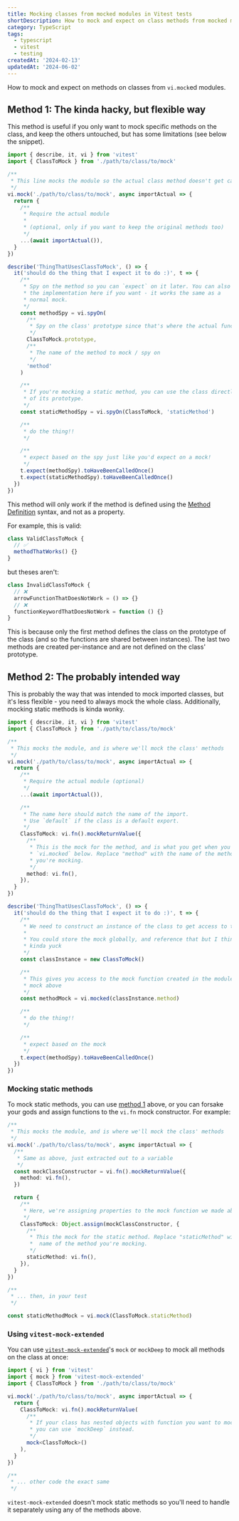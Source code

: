 ```yaml
---
title: Mocking classes from mocked modules in Vitest tests
shortDescription: How to mock and expect on class methods from mocked modules.
category: TypeScript
tags:
  - typescript
  - vitest
  - testing
createdAt: '2024-02-13'
updatedAt: '2024-06-02'
---
```


How to mock and expect on methods on classes from `vi.mock`ed modules.

## Method 1: The kinda hacky, but flexible way

This method is useful if you only want to mock specific methods on the class,
and keep the others untouched, but has some limitations (see below the snippet).

```ts nojs
import { describe, it, vi } from 'vitest'
import { ClassToMock } from './path/to/class/to/mock'

/**
 * This line mocks the module so the actual class method doesn't get called
 */
vi.mock('./path/to/class/to/mock', async importActual => {
  return {
    /**
     * Require the actual module
     *
     * (optional, only if you want to keep the original methods too)
     */
    ...(await importActual()),
  }
})

describe('ThingThatUsesClassToMock', () => {
  it('should do the thing that I expect it to do :)', t => {
    /**
     * Spy on the method so you can `expect` on it later. You can also mock
     * the implementation here if you want - it works the same as a
     * normal mock.
     */
    const methodSpy = vi.spyOn(
      /**
       * Spy on the class' prototype since that's where the actual function is.
       */
      ClassToMock.prototype,
      /**
       * The name of the method to mock / spy on
       */
      'method'
    )

    /**
     * If you're mocking a static method, you can use the class directly instead
     * of its prototype.
     */
    const staticMethodSpy = vi.spyOn(ClassToMock, 'staticMethod')

    /**
     * do the thing!!
     */

    /**
     * expect based on the spy just like you'd expect on a mock!
     */
    t.expect(methodSpy).toHaveBeenCalledOnce()
    t.expect(staticMethodSpy).toHaveBeenCalledOnce()
  })
})
```

<Note variant="warning">

This method will only work if the method is defined using the
[Method Definition](https://developer.mozilla.org/en-US/docs/Web/JavaScript/Reference/Functions/Method_definitions)
syntax, and not as a property.

For example, this is valid:

```ts nojs
class ValidClassToMock {
  // ✅
  methodThatWorks() {}
}
```

but theses aren't:

```ts nojs
class InvalidClassToMock {
  // ❌
  arrowFunctionThatDoesNotWork = () => {}
  // ❌
  functionKeywordThatDoesNotWork = function () {}
}
```

This is because only the first method defines the class on the prototype of the
class (and so the functions are shared between instances). The last two methods
are created per-instance and are not defined on the class' prototype.

</Note>

## Method 2: The probably intended way

This is probably the way that was intended to mock imported classes, but it's
less flexible - you need to always mock the whole class. Additionally, mocking
static methods is kinda wonky.

```ts nojs
import { describe, it, vi } from 'vitest'
import { ClassToMock } from './path/to/class/to/mock'

/**
 * This mocks the module, and is where we'll mock the class' methods
 */
vi.mock('./path/to/class/to/mock', async importActual => {
  return {
    /**
     * Require the actual module (optional)
     */
    ...(await importActual()),

    /**
     * The name here should match the name of the import.
     * Use `default` if the class is a default export.
     */
    ClassToMock: vi.fn().mockReturnValue({
      /**
       * This is the mock for the method, and is what you get when you call
       * `vi.mocked` below. Replace "method" with the name of the method
       * you're mocking.
       */
      method: vi.fn(),
    }),
  }
})

describe('ThingThatUsesClassToMock', () => {
  it('should do the thing that I expect it to do :)', t => {
    /**
     * We need to construct an instance of the class to get access to the mock
     *
     * You could store the mock globally, and reference that but I think that's
     * kinda yuck
     */
    const classInstance = new ClassToMock()

    /**
     * This gives you access to the mock function created in the module
     * mock above
     */
    const methodMock = vi.mocked(classInstance.method)

    /**
     * do the thing!!
     */

    /**
     * expect based on the mock
     */
    t.expect(methodSpy).toHaveBeenCalledOnce()
  })
})
```

### Mocking static methods

To mock static methods, you can use
[method 1](#method-1-the-kinda-hacky-but-flexible-way) above, or you can forsake
your gods and assign functions to the `vi.fn` mock constructor. For example:

```ts nojs
/**
 * This mocks the module, and is where we'll mock the class' methods
 */
vi.mock('./path/to/class/to/mock', async importActual => {
  /**
   * Same as above, just extracted out to a variable
   */
  const mockClassConstructor = vi.fn().mockReturnValue({
    method: vi.fn(),
  })

  return {
    /**
     * Here, we're assigning properties to the mock function we made above
     */
    ClassToMock: Object.assign(mockClassConstructor, {
      /**
       * This the mock for the static method. Replace "staticMethod" with the
       *  name of the method you're mocking.
       */
      staticMethod: vi.fn(),
    }),
  }
})

/**
 * ... then, in your test
 */

const staticMethodMock = vi.mock(ClassToMock.staticMethod)
```

### Using `vitest-mock-extended`

You can use
[`vitest-mock-extended`](https://github.com/eratio08/vitest-mock-extended)'s
`mock` or `mockDeep` to mock all methods on the class at once:

```ts nojs
import { vi } from 'vitest'
import { mock } from 'vitest-mock-extended'
import { ClassToMock } from './path/to/class/to/mock'

vi.mock('./path/to/class/to/mock', async importActual => {
  return {
    ClassToMock: vi.fn().mockReturnValue(
      /**
       * If your class has nested objects with function you want to mock,
       * you can use `mockDeep` instead.
       */
      mock<ClassToMock>()
    ),
  }
})

/**
 * ... other code the exact same
 */
```

<Note variant="warning">

`vitest-mock-extended` doesn't mock static methods so you'll need to handle it
separately using any of the methods above.

</Note>
